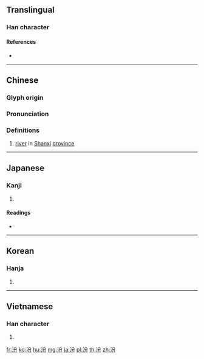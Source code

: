 {{character info/new}}
==Translingual==

===Han character===
{{Han char|rn=85|rad=水|as=04|sn=7|four=38127|canj=ECSH|ids=⿰氵分}}

====References====
* {{Han ref|kx=0609.070|dkj=17178|dj=1002.040|hdz=31568.070|uh=6C7E|ud=27774|bh=A857|bd=43095}}

----

==Chinese==
{{zh-forms}}

===Glyph origin===
{{Han etym}}

===Pronunciation===
{{zh-pron
|m=fén
|c=fan4
|mn=hun/hûn
|mc=y
|oc=y
|ma=
|cat=pn
}}

===Definitions===
{{zh-hanzi}}

# {{zh-div|河}} [[river]] in [[Shanxi]] [[province]]

----

==Japanese==

===Kanji===
{{ja-kanji|grade=|rs=水04}}

# {{defn|lang=ja|sort=水04}}

====Readings====
* {{ja-readings|on=[[ふん]] (fun)|kun=[[おおきい]] (ookii)}}

----

==Korean==

===Hanja===
{{ko-hanja|hangeul=분|eumhun=|rv=bun|mr=pun|y=pun}}

# {{defn|lang=ko|sort=水04}}

----

==Vietnamese==

===Han character===
{{vi-hantu|[[phần]]|rs=水04}}

# {{defn|lang=vi|sort=水04}}

[[fr:汾]]
[[ko:汾]]
[[hu:汾]]
[[mg:汾]]
[[ja:汾]]
[[pl:汾]]
[[th:汾]]
[[zh:汾]]